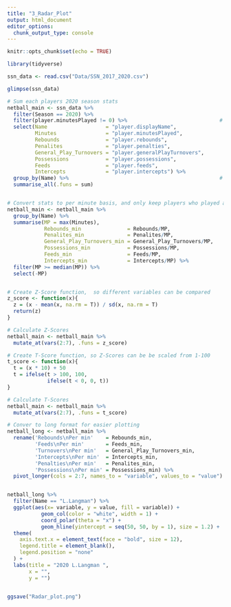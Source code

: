 ```yaml
---
title: "3_Radar_Plot"
output: html_document
editor_options: 
  chunk_output_type: console
---
```


```r
knitr::opts_chunk$set(echo = TRUE)
```

```r
library(tidyverse)
```


```r
ssn_data <- read.csv("Data/SSN_2017_2020.csv")
```

```r
glimpse(ssn_data)
```


```r

# Sum each players 2020 season stats
netball_main <- ssn_data %>%
  filter(Season == 2020) %>%
  filter(player.minutesPlayed != 0) %>%                              # Remove players who didn't play any minutes
  select(Name                   = "player.displayName",
         Minutes                = "player.minutesPlayed",
         Rebounds               = "player.rebounds",           
         Penalites              = "player.penalties",   
         General_Play_Turnovers = "player.generalPlayTurnovers",
         Possessions            = "player.possessions", 
         Feeds                  = "player.feeds",         
         Intercepts             = "player.intercepts") %>%
  group_by(Name) %>%                                                 # Group by player to combine all instances of player
  summarise_all(.funs = sum)


# Convert stats to per minute basis, and only keep players who played above the median league minutes, as this will remove outlier players
netball_main <- netball_main %>%
  group_by(Name) %>%
  summarise(MP = max(Minutes),
            Rebounds_min               = Rebounds/MP,
            Penalites_min              = Penalites/MP,
            General_Play_Turnovers_min = General_Play_Turnovers/MP,
            Possessions_min            = Possessions/MP,
            Feeds_min                  = Feeds/MP,
            Intercepts_min             = Intercepts/MP) %>%
  filter(MP >= median(MP)) %>%                                           
  select(-MP)


# Create Z-Score function,  so different variables can be compared
z_score <- function(x){
  z = (x - mean(x, na.rm = T)) / sd(x, na.rm = T)
  return(z)
}

# Calculate Z-Scores
netball_main <- netball_main %>%
  mutate_at(vars(2:7), .funs = z_score)

# Create T-Score function, so Z-Scores can be be scaled from 1-100
t_score <- function(x){
  t = (x * 10) + 50
  t = ifelse(t > 100, 100, 
             ifelse(t < 0, 0, t))
}

# Calculate T-Scores
netball_main <- netball_main %>%
  mutate_at(vars(2:7), .funs = t_score)
```

```r

# Conver to long format for easier plotting
netball_long <- netball_main %>%
  rename('Rebounds\nPer min'    = Rebounds_min,
         'Feeds\nPer min'       = Feeds_min,
         'Turnovers\nPer min'   = General_Play_Turnovers_min,
         'Intercepts\nPer min'  = Intercepts_min,
         'Penalties\nPer min'   = Penalites_min,
         'Possessions\nPer min' = Possessions_min) %>%
  pivot_longer(cols = 2:7, names_to = "variable", values_to = "value")


netball_long %>%
  filter(Name == "L.Langman") %>%
  ggplot(aes(x= variable, y = value, fill = variable)) +
           geom_col(color = "white", width = 1) +
           coord_polar(theta = "x") +
           geom_hline(yintercept = seq(50, 50, by = 1), size = 1.2) +
  theme(
    axis.text.x = element_text(face = "bold", size = 12),
    legend.title = element_blank(),
    legend.position = "none"
  ) +
  labs(title = "2020 L.Langman ",
       x = "",
       y = "")


ggsave("Radar_plot.png")
```

